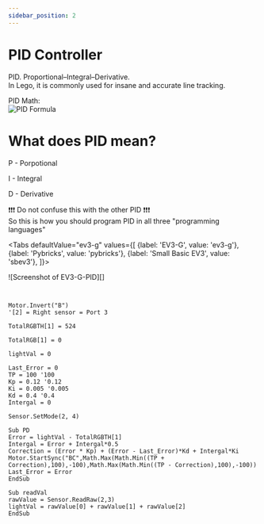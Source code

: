 ```yaml
---
sidebar_position: 2
---
```


# PID Controller
PID. Proportional–Integral–Derivative.  
In Lego, it is commonly used for insane and accurate line tracking.  
  
  
PID Math:  
![PID Formula](/img/docs/lego/PID.jpg)  
# What does PID mean?
P - Porpotional  
  
I - Integral  
  
D - Derivative  
  
❗❗❗ Do not confuse this with the other PID ❗❗❗  
So this is how you should program PID in all three "programming languages"


<Tabs
  defaultValue="ev3-g"
  values={[
    {label: 'EV3-G', value: 'ev3-g'},
    {label: 'Pybricks', value: 'pybricks'},
    {label: 'Small Basic EV3', value: 'sbev3'},
  ]}>
  <TabItem value="ev3-g">

  ![Screenshot of EV3-G-PID][]
  
  </TabItem>
<TabItem value="pybricks">

  ```python
    
  ```

  </TabItem>
  <TabItem value="sbev3">

  ```
Motor.Invert("B")
'[2] = Right sensor = Port 3

TotalRGBTH[1] = 524 

TotalRGB[1] = 0

lightVal = 0

Last_Error = 0
TP = 100 '100
Kp = 0.12 '0.12
Ki = 0.005 '0.005
Kd = 0.4 '0.4
Intergal = 0

Sensor.SetMode(2, 4)

Sub PD
  Error = lightVal - TotalRGBTH[1]
  Intergal = Error + Intergal*0.5
  Correction = (Error * Kp) + (Error - Last_Error)*Kd + Intergal*Ki
  Motor.StartSync("BC",Math.Max(Math.Min((TP + Correction),100),-100),Math.Max(Math.Min((TP - Correction),100),-100))
  Last_Error = Error
EndSub

Sub readVal
  rawValue = Sensor.ReadRaw(2,3)
  lightVal = rawValue[0] + rawValue[1] + rawValue[2]
EndSub
  ```

  </TabItem>
</Tabs>
